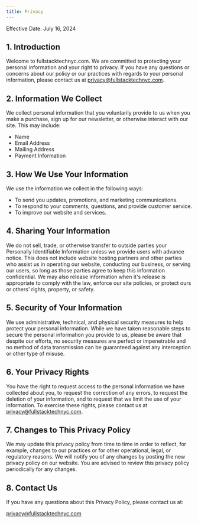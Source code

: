 ```yaml
---
title: Privacy
---
```


Effective Date: July 16, 2024

## 1. Introduction

Welcome to fullstacktechnyc.com. We are committed to protecting your personal information and your right to privacy. If you have any questions or concerns about our policy or our practices with regards to your personal information, please contact us at privacy@fullstacktechnyc.com.

## 2. Information We Collect

We collect personal information that you voluntarily provide to us when you make a purchase, sign up for our newsletter, or otherwise interact with our site. This may include:

* Name
* Email Address
* Mailing Address
* Payment Information

## 3. How We Use Your Information

We use the information we collect in the following ways:

* To send you updates, promotions, and marketing communications.
* To respond to your comments, questions, and provide customer service.
* To improve our website and services.

## 4. Sharing Your Information

We do not sell, trade, or otherwise transfer to outside parties your Personally Identifiable Information unless we provide users with advance notice. This does not include website hosting partners and other parties who assist us in operating our website, conducting our business, or serving our users, so long as those parties agree to keep this information confidential. We may also release information when it's release is appropriate to comply with the law, enforce our site policies, or protect ours or others' rights, property, or safety.

## 5. Security of Your Information

We use administrative, technical, and physical security measures to help protect your personal information. While we have taken reasonable steps to secure the personal information you provide to us, please be aware that despite our efforts, no security measures are perfect or impenetrable and no method of data transmission can be guaranteed against any interception or other type of misuse.

## 6. Your Privacy Rights

You have the right to request access to the personal information we have collected about you, to request the correction of any errors, to request the deletion of your information, and to request that we limit the use of your information. To exercise these rights, please contact us at privacy@fullstacktechnyc.com.

## 7. Changes to This Privacy Policy

We may update this privacy policy from time to time in order to reflect, for example, changes to our practices or for other operational, legal, or regulatory reasons. We will notify you of any changes by posting the new privacy policy on our website. You are advised to review this privacy policy periodically for any changes.

## 8. Contact Us

If you have any questions about this Privacy Policy, please contact us at:

[privacy@fullstacktechnyc.com](mailto:admin@fullstacktechnyc.com)